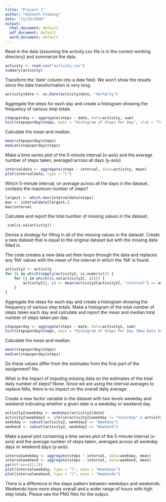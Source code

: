 ```yaml
---
title: "Project 1"
author: "Kenneth Fleming"
date: "11/25/2016"
output:
  html_document: default
  pdf_document: default
  word_document: default
---
```

Read in the data (assuming the activity.csv file is in the current working directory) and summarize the data.

```r
activity <- read.csv("activity.csv")
summary(activity)
```

Transform the 'date' column into a date field.  We won't show the results since the date transformation is very long.

```r
activity$date <- as.Date(activity$date, "%m/%d/%y")
```

Aggregate the steps for each day and create a histogram showing the frequency of various step totals

```r
stepsperday <- aggregate(steps ~ date, data=activity, sum)
hist(stepsperday$steps, main = "Histogram of Steps Per Day", xlab = "Total Steps", ylab = "Number of Days")
```

Calculate the mean and median.

```r
mean(stepsperday$steps)
median(stepsperday$steps)
```

Make a time series plot of the 5-minute interval (x-axis) and the average number of steps taken, averaged across all days (y-axis)

```r
intervaldata <- aggregate(steps ~ interval, data=activity, mean)
plot(intervaldata, type = "l")
```

Which 5-minute interval, on average across all the days in the dataset, contains the maximum number of steps?

```r
largest <- which.max(intervaldata$steps)
max <- intervaldata[largest,]
max$interval
```

Calculate and report the total number of missing values in the dataset.

```r
 sum(is.na(activity))
```

Devise a strategy for filling in all of the missing values in the dataset.  Create a new dataset that is equal to the original dataset but with the missing data filled in.

The code creates a new data set then loops through the data and replaces any 'NA' values with the mean of the interval in which the 'NA' is found.

```r
activity2 <- activity
for (i in which(sapply(activity2, is.numeric))) {
    for (j in which(is.na(activity2[, i]))) {
        activity2[j, i] <- mean(activity2[activity2[, "interval"] == activity2[j, "interval"], i],  na.rm = TRUE)
    }
}
```

Aggregate the steps for each day and create a histogram showing the frequency of various step totals. Make a histogram of the total number of steps taken each day and calculate and report the mean and median total number of steps taken per day. 

```r
stepsperday <- aggregate(steps ~ date, data=activity2, sum)
hist(stepsperday$steps, main = "Histogram of Steps Per Day (New Data Set)", xlab = "Total Steps", ylab = "Number of Days")
```

Calculate the mean and median.

```r
mean(stepsperday$steps)
median(stepsperday$steps)
```

Do these values differ from the estimates from the first part of the assignment? No.  

What is the impact of imputing missing data on the estimates of the total daily number of steps? None.  Since we are using the interval averages to replace NAs, there is no impact on the overall daily average.

Create a new factor variable in the dataset with two levels weekday and weekend indicating whether a given date is a weekday or weekend day.

```r
activity2$weekday <- weekdays(activity2$date)
activity2$weekday2 <- ifelse(activity2$weekday != "Saturday" & activity2$weekday != "Sunday", c("Weekday"), c("Weekend"))
weekday <- subset(activity2, weekday2 == "Weekday") 
weekend <- subset(activity2, weekday2 == "Weekend")
```

Make a panel plot containing a time series plot of the 5-minute interval (x-axis) and the average number of steps taken, averaged across all weekday days or weekend days (y-axis).

```r
intervalweekday <- aggregate(steps ~ interval, data=weekday, mean)
intervalweekend <- aggregate(steps ~ interval, data=weekend, mean)
par(mfrow=c(2,1))
plot(intervalweekday, type = "l", main = "Weekdays")
plot(intervalweekend, type = "l", main = "Weekends")
```

There is a difference in the steps pattern between weekdays and weekends.  Weekends have more steps overall and a wider range of hours with high step totals. Please see the PNG files for the output.  